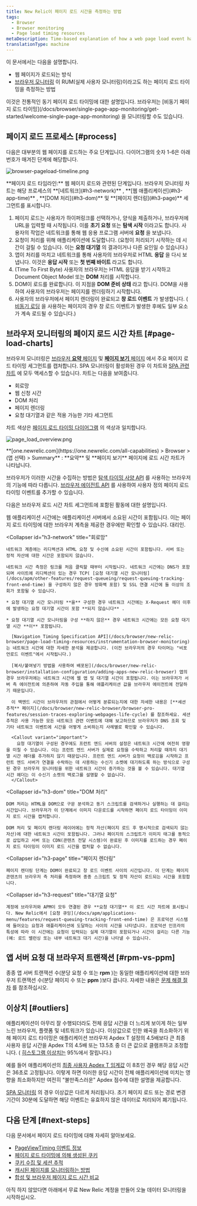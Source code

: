 ```yaml
---
title: New Relic이 페이지 로드 시간을 측정하는 방법
tags:
  - Browser
  - Browser monitoring
  - Page load timing resources
metaDescription: Time-based explanation of how a web page load event happens and how that corresponds to browser's page load timing measurements.
translationType: machine
---
```




이 문서에서는 다음을 설명합니다.

* 웹 페이지가 로드되는 방식
* [브라우저 모니터링](/docs/browser/new-relic-browser/getting-started/new-relic-browser) 이 RUM(실제 사용자 모니터링)이라고도 하는 페이지 로드 타이밍을 측정하는 방법

<Callout variant="tip">
  이것은 전통적인 동기 페이지 로드 타이밍에 대한 설명입니다. 브라우저는 [비동기 페이지 로드 타이밍](/docs/browser/single-page-app-monitoring/get-started/welcome-single-page-app-monitoring) 을 모니터링할 수도 있습니다.
</Callout>

## 페이지 로드 프로세스 [#process]

다음은 대부분의 웹 페이지를 로드하는 주요 단계입니다. 다이어그램의 숫자 1-6은 아래 번호가 매겨진 단계에 해당합니다.

<img
  title="browser-pageload-timeline.png"
  alt="browser-pageload-timeline.png"
  src={browserPageLoadTimeline}
/>

<figcaption>
  **페이지 로드 타임라인:** 웹 페이지 로드와 관련된 단계입니다. 브라우저 모니터링 차트는 해당 프로세스의 **[네트워크](#h3-network)** , **[웹 애플리케이션](#h3-app-time)** , **[DOM 처리](#h3-dom)** 및 **[페이지 렌더링](#h3-page)** 세그먼트를 표시합니다.
</figcaption>

1. 페이지 로드는 사용자가 하이퍼링크를 선택하거나, 양식을 제출하거나, 브라우저에 URL을 입력할 때 시작됩니다. 이를 **초기 요청** 또는 **탐색 시작** 이라고도 합니다. 사용자의 작업은 네트워크를 통해 웹 응용 프로그램 서버에 **요청** 을 보냅니다.
2. 요청이 처리를 위해 애플리케이션에 도달합니다. (요청이 처리되기 시작하는 데 시간이 걸릴 수 있습니다. 이는 **요청 대기열** 의 결과이거나 다른 요인일 수 있습니다.)
3. 앱이 처리를 마치고 네트워크를 통해 사용자의 브라우저로 HTML **응답** 을 다시 보냅니다. 이것은 **응답 시작** 또는 **첫 번째 바이트** 라고도 합니다.
4. (Time To First Byte) 사용자의 브라우저는 HTML 응답을 받기 시작하고 Document Object Model 또는 **DOM** 처리를 시작합니다.
5. DOM이 로드를 완료합니다. 이 지점을 **DOM 준비 상태** 라고 합니다. DOM을 사용하여 사용자의 브라우저는 페이지를 렌더링하기 시작합니다.
6. 사용자의 브라우저에서 페이지 렌더링이 완료되고 **창 로드 이벤트** 가 발생합니다. ( [비동기 로딩](/docs/browser/single-page-app-monitoring/get-started/welcome-single-page-app-monitoring) 을 사용하는 페이지의 경우 창 로드 이벤트가 발생한 후에도 일부 요소가 계속 로드될 수 있습니다.)

## 브라우저 모니터링의 페이지 로드 시간 차트 [#page-load-charts]

브라우저 모니터링은 [브라우저 **요약** 페이지](/docs/browser/new-relic-browser/getting-started/browser-overview-website-performance-glance) 및 [**페이지 보기** 페이지](/docs/browser/new-relic-browser/additional-standard-features/page-views-understanding-your-sites-popularity) 에서 주요 페이지 로드 타이밍 세그먼트를 캡처합니다. SPA 모니터링이 활성화된 경우 이 차트와 [SPA 관련 차트](/docs/browser/single-page-app-monitoring/use-spa-data/view-spa-data-new-relic-browser) 에 모두 액세스할 수 있습니다. 차트는 다음을 보여줍니다.

* 회로망
* 웹 신청 시간
* DOM 처리
* 페이지 렌더링
* 요청 대기열과 같은 적용 가능한 기타 세그먼트

차트 색상은 [페이지 로드 타이밍 다이어그램](#process) 의 색상과 일치합니다.

<img
  title="page_load_overview.png"
  alt="page_load_overview.png"
  src={browserPageLoadChart}
/>

<figcaption>
  **[one.newrelic.com](https://one.newrelic.com/all-capabilities) > Browser > (앱 선택) > Summary** : **요약** 및 **페이지 보기** 페이지에 로드 시간 차트가 나타납니다.
</figcaption>

브라우저가 이러한 시간을 수집하는 방법은 [탐색 타이밍 사양 API](/docs/browser/new-relic-browser/page-load-timing-resources/instrumentation-browser-monitoring) 를 사용하는 브라우저의 기능에 따라 다릅니다. [브라우저 에이전트 API](/docs/browser/new-relic-browser/browser-agent-apis/reporting-data-events-browser-agent-api) 를 사용하여 사용자 정의 페이지 로드 타이밍 이벤트를 추가할 수 있습니다.

다음은 브라우저 로드 시간 차트 세그먼트에 포함된 활동에 대한 설명입니다.

<CollapserGroup>
  <Collapser
    id="h3-app-time"
    title="웹 애플리케이션"
  >
    웹 애플리케이션 시간에는 애플리케이션 서버에서 소요된 시간이 포함됩니다. 이는 페이지 로드 타이밍에 대한 브라우저 계측을 제공한 경우에만 확인할 수 있습니다. <InlinePopover type="apm"/>대리인.
  </Collapser>

  <Collapser
    id="h3-network"
    title="회로망"
  >
    네트워크 계층에는 리디렉션과 HTML 요청 및 수신에 소요된 시간이 포함됩니다. 서버 또는 정적 자산에 대한 시간은 포함되지 않습니다.

    네트워크 시간 측정은 링크를 처음 클릭할 때부터 시작됩니다. 네트워크 시간에는 DNS가 포함되며 사이트에 리디렉션이 있는 경우 TCP( [요청 대기열 시간 모니터링](/docs/apm/other-features/request-queueing/request-queuing-tracking-front-end-time) 을 구성하지 않은 경우 방화벽 포함) 및 SSL 연결 시간에 둘 이상의 조회가 포함될 수 있습니다.

    * 요청 대기열 시간 모니터링 **을** 구성한 경우 네트워크 시간에는 X-Request 헤더 이후에 발생하는 요청 대기열 시간이 포함 **되지 않습니다** .

    * 요청 대기열 시간 모니터링을 구성 **하지 않은** 경우 네트워크 시간에는 모든 요청 대기열 시간 **이** 포함됩니다.

      [Navigation Timing Specification API](/docs/browser/new-relic-browser/page-load-timing-resources/instrumentation-browser-monitoring) 는 네트워크 시간에 대한 자세한 분석을 제공합니다. (이전 브라우저의 경우 타이머는 "비포 언로드 이벤트"에서 시작됩니다.)

      [복사/붙여넣기 방법을 사용하여 배포된](/docs/browser/new-relic-browser/installation-configuration/adding-apps-new-relic-browser) 앱의 경우 브라우저에는 네트워크 시간에 웹 앱 및 대기열 시간이 포함됩니다. 이는 브라우저가 서버 측 에이전트에 의존하여 자동 주입을 통해 애플리케이션 값을 브라우저 에이전트에 전달하기 때문입니다.

      이 백엔드 시간이 브라우저의 관점에서 어떻게 분류되는지에 대한 자세한 내용은 [**세션 추적** 페이지](/docs/browser/new-relic-browser/browser-pro-features/session-traces-exploring-webpages-life-cycle) 를 참조하세요. 세션 추적은 사용 가능한 모든 네트워크 관련 이벤트에 대해 보고하므로 브라우저가 DNS 조회 및 기타 네트워크 이벤트에 시간을 어떻게 소비하는지 사례별로 확인할 수 있습니다.

      <Callout variant="important">
        요청 대기열이 구성된 경우에도 프런트 엔드 서버의 설정은 네트워크 시간에 여전히 영향을 미칠 수 있습니다. 이는 프런트 엔드 서버가 실제로 요청을 수락하고 처리할 때까지 대기열 시간 헤더를 추가하지 않기 때문입니다. 프런트 엔드 서버가 요청이 백로깅을 시작하고 프런트 엔드 서버가 연결을 수락하는 데 사용하는 수신기 소켓에 대기하도록 하는 방식으로 구성된 경우 브라우저 모니터링을 위한 네트워크 시간이 증가하는 것을 볼 수 있습니다. 대기열 시간 헤더는 이 수신기 소켓의 백로그를 설명할 수 없습니다.
      </Callout>
  </Collapser>

  <Collapser
    id="h3-dom"
    title="DOM 처리"
  >
    DOM 처리는 HTML을 DOM으로 구문 분석하고 동기 스크립트를 검색하거나 실행하는 데 걸리는 시간입니다. 브라우저가 이 단계에서 이미지 다운로드를 시작하면 페이지 로드 타이밍이 이미지 로드 시간을 캡처합니다.

    DOM 처리 및 페이지 렌더링 레이어에는 정적 자산(페이지 로드 후 명시적으로 검색되지 않는 자산)에 대한 네트워크 시간이 포함됩니다. 그러나 페이지의 스크립트가 이미지 태그를 동적으로 삽입하고 서버 또는 CDN(콘텐츠 전달 시스템)이 완료된 후 이미지를 로드하는 경우 페이지 로드 타이밍이 이미지 로드 시간을 캡처할 수 없습니다.
  </Collapser>

  <Collapser
    id="h3-page"
    title="페이지 렌더링"
  >
    페이지 렌더링 단계는 DOM이 완료되고 창 로드 이벤트 사이의 시간입니다. 이 단계는 페이지 콘텐츠의 브라우저 측 처리를 측정하며 종종 스크립트 및 정적 자산이 로드되는 시간을 포함합니다.
  </Collapser>

  <Collapser
    id="h3-request"
    title="대기열 요청"
  >
    계정에 브라우저와 APM이 모두 연결된 경우 **요청 대기열** 이 로드 시간 차트에 표시됩니다. New Relic에서 [요청 큐잉](/docs/apm/applications-menu/features/request-queuing-tracking-front-end-time) 은 프로덕션 시스템에 들어오는 요청과 애플리케이션에 도달하는 사이의 시간을 나타냅니다. 프로덕션 인프라의 특성에 따라 이 시간에는 요청이 입력되는 실제 대기열이 포함되거나 시간이 걸리는 다른 기능(예: 로드 밸런싱 또는 내부 네트워크 대기 시간)을 나타낼 수 있습니다.
  </Collapser>
</CollapserGroup>

## 앱 서버 요청 대 브라우저 트랜잭션 [#rpm-vs-ppm]

종종 앱 서버 트랜잭션 수(분당 요청 수 또는 **rpm** )는 동일한 애플리케이션에 대한 브라우저 트랜잭션 수(분당 페이지 수 또는 **ppm** )보다 큽니다. 자세한 내용은 [문제 해결 절차](/docs/browser/new-relic-browser/troubleshooting/app-server-requests-greatly-outnumber-browser-transactions) 를 참조하십시오.

## 이상치 [#outliers]

애플리케이션이 아무리 잘 수행되더라도 전체 응답 시간을 더 느리게 보이게 하는 일부 느린 브라우저, 플랫폼 및 네트워크가 있습니다. 이상값으로 인한 왜곡을 최소화하기 위해 페이지 로드 타이밍은 애플리케이션 브라우저 Apdex T 설정의 4.5배보다 큰 최종 사용자 응답 시간을 Apdex T의 4.5배 또는 13.5초 중 더 큰 값으로 클램프하고 조정합니다. ( [히스토그램 이상치는](/docs/data-analysis/user-interface-functions/histograms-viewing-data-distribution#outliers) 95%에서 잘립니다.)

예를 들어 애플리케이션의 [최종 사용자 Apdex T 임계값](/docs/browser/new-relic-browser/installation-configuration/browser-settings-ui-options-browser-monitoring#apdex) 이 8초인 경우 해당 응답 시간은 36초로 고정됩니다. 이렇게 하면 이러한 응답 시간이 전체 애플리케이션에 미치는 영향을 최소화하지만 여전히 "불만족스러운" Apdex 점수에 대한 설명을 제공합니다.

[SPA 모니터링](/docs/browser/single-page-app-monitoring/get-started/welcome-single-page-app-monitoring) 의 경우 이상값은 다르게 처리됩니다. 초기 페이지 로드 또는 경로 변경 기간이 30분에 도달하면 해당 이벤트는 유효하지 않은 데이터로 처리되어 폐기됩니다.

## 다음 단계 [#next-steps]

다음 문서에서 페이지 로드 타이밍에 대해 자세히 알아보세요.

* [PageViewTiming 이벤트 정보](/docs/browser/new-relic-browser/page-load-timing-resources/pageviewtiming-async-or-dynamic-page-details)
* [페이지 로드 타이밍에 의해 생성된 쿠키](/docs/browser/browser-monitoring/page-load-timing-resources/new-relic-cookies-used-browser)
* [쿠키 수집 및 세션 추적](/docs/browser/browser-monitoring/page-load-timing-resources/cookie-collection-session-tracking)
* [캐시된 페이지를 모니터링하는 방법](/docs/browser/new-relic-browser/page-load-timing-resources/cached-pages)
* [합성 및 브라우저 페이지 로드 시간 비교](/docs/browser/new-relic-browser/page-load-timing-resources/compare-page-load-performance-browser-synthetics)

아직 하지 않았다면 아래에서 무료 New Relic 계정을 만들어 오늘 데이터 모니터링을 시작하십시오.

<InlineSignup/>